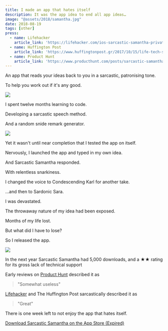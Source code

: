 ```yaml
---
title: I made an app that hates itself
description: It was the app idea to end all app ideas…
image: "@assets/2018/samantha.jpg"
date: 2018-08-19
tags: [other]
press:
  - name: Lifehacker
    article_link: 'https://lifehacker.com/ios-sarcastic-samantha-privately-mocks-things-with-you-1818822777'
  - name: Huffington Post
    article_link: 'https://www.huffingtonpost.gr/2017/10/15/life-tech-sarcastic-samantha-ios-app_n_18182164.html'
  - name: Product Hunt
    article_link: 'https://www.producthunt.com/posts/sarcastic-samantha'
---
```


An app that reads your ideas back to you in a sarcastic, patronising tone.

To help you work out if it's any good.

![](@assets/2018/samantha.jpg)

I spent twelve months learning to code.

Developing a sarcastic speech method.

And a random snide remark generator.

![](@assets/2018/samantha-2.jpg)

Yet it wasn't until near completion that I tested the app on itself.

Nervously, I launched the app and typed in my own idea.

And Sarcastic Samantha responded.

With relentless snarkiness.

<OptimizedYouTube id="zK6vwxjbllg" poster="@assets/2018/SS-Sam.png"/>

I changed the voice to Condescending Karl for another take.

<OptimizedYouTube id="-TzytzYOWHI" poster="@assets/2018/SS-Karl.png"/>

…and then to Sardonic Sara.

<OptimizedYouTube id="Uc06a6f9fAU" poster="@assets/2018/SS-Karen.png"/>

I was devastated.

The throwaway nature of my idea had been exposed.

Months of my life lost.

But what did I have to lose?

So I released the app.

![](@assets/2018/samantha-3.jpg)

In the next year Sarcastic Samantha had 5,000 downloads, and a ★★ rating for its gross lack of technical support

Early reviews on [Product Hunt](https://www.producthunt.com/posts/sarcastic-samantha) described it as

> "Somewhat useless"

[Lifehacker](https://lifehacker.com/ios-sarcastic-samantha-privately-mocks-things-with-you-1818822777) and The Huffington Post sarcastically described it as

> "Great"

There is one week left to not enjoy the app that hates itself.

[Download Sarcastic Samantha on the App Store (Expired)]()
